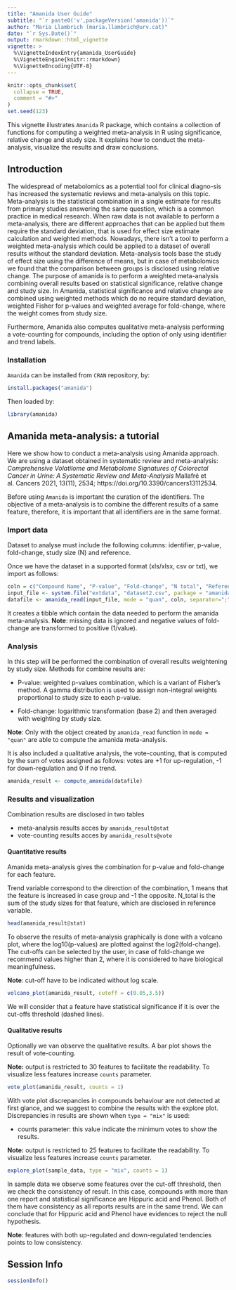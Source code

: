 ```yaml
---
title: "Amanida User Guide"
subtitle: "`r paste0('v',packageVersion('amanida'))`"
author: "Maria Llambrich (maria.llambrich@urv.cat)"
date: "`r Sys.Date()`"
output: rmarkdown::html_vignette
vignette: >
  %\VignetteIndexEntry{amanida_UserGuide}
  %\VignetteEngine{knitr::rmarkdown}
  %\VignetteEncoding{UTF-8}
---
```


```r
knitr::opts_chunk$set(
  collapse = TRUE,
  comment = "#>"
)
set.seed(123)
```

This vignette illustrates `Amanida` R package, which contains a collection of functions for computing a weighted meta-analysis in R using significance, relative change and study size. It explains how to conduct the meta-analysis, visualize the results and draw conclusions. 

## Introduction

The widespread of metabolomics as a potential tool for clinical diagno-sis has increased the systematic reviews and meta-analysis on this topic. Meta-analysis is the statistical combination in a single estimate for results from primary studies answering the same question, which is a common practice in medical research. When raw data is not available to perform a meta-analysis, there are different approaches that can be applied but them require the standard deviation, that is used for effect size estimate calculation and weighted methods. Nowadays, there isn’t a tool to perform a weighted meta-analysis which could be applied to a dataset of overall results without the standard deviation. Meta-analysis tools base the study of effect size using the difference of means, but in case of metabolomics we found that the comparison between groups is disclosed using relative change. The purpose of amanida is to perform a weighted meta-analysis combining overall results based on statistical significance, relative change and study size. In Amanida, statistical significance and relative change are combined using weighted methods which do no require standard deviation, weighted Fisher for p-values and weighted average for fold-change, where the weight comes from study size.     

Furthermore, Amanida also computes qualitative meta-analysis performing a vote-counting for compounds, including the option of only using identifier and trend labels.

### Installation

`Amanida` can be installed from `CRAN` repository, by:

```r
install.packages("amanida")
```

Then loaded by:

```r
library(amanida)
```

## Amanida meta-analysis: a tutorial

Here we show how to conduct a meta-analysis using Amanida approach. We are using a dataset obtained in systematic review and meta-analysis: *Comprehensive Volatilome and Metabolome Signatures of Colorectal Cancer in Urine: A Systematic Review and Meta-Analysis* Mallafré et al. Cancers 2021, 13(11), 2534; https://doi.org/10.3390/cancers13112534.

Before using `Amanida` is important the curation of the identifiers. The objective of a meta-analysis is to combine the different results of a same feature, therefore, it is important that all identifiers are in the same format.

### Import data

Dataset to analyse must include the following columns: identifier, p-value, fold-change, study size (N) and reference.

Once we have the dataset in a supported format (xls/xlsx, csv or txt), we import as follows:

```r
coln = c("Compound Name", "P-value", "Fold-change", "N total", "References")
input_file <- system.file("extdata", "dataset2.csv", package = "amanida")
datafile <- amanida_read(input_file, mode = "quan", coln, separator=";")
```

It creates a tibble which contain the data needed to perform the amanida meta-analysis. 
**Note**: missing data is ignored and negative values of fold-change are transformed to positive (1/value).

### Analysis

In this step will be performed the combination of overall results weightening by study size. Methods for combine results are:

* P-value: weighted p-values combination, which is a variant of Fisher’s method. A gamma distribution is used to assign non-integral weights proportional to study size to each p-value.

* Fold-change: logarithmic transformation (base 2) and then averaged with weighting by study size. 


**Note**: Only with the object created by `amanida_read` function in `mode = "quan"` are able to compute the amanida meta-analysis. 

It is also included a qualitative analysis, the vote-counting, that is computed by the sum of votes assigned as follows: votes are +1 for up-regulation, -1 for down-regulation and 0 if no trend.

```r
amanida_result <- compute_amanida(datafile)
```

### Results and visualization

Combination results are disclosed in two tables

* meta-analysis results acces by `amanida_result@stat`
* vote-counting results acces by `amanida_results@vote`

#### Quantitative results

Amanida meta-analysis gives the combination for p-value and fold-change for each feature.

Trend variable correspond to the direrction of the combination, 1 means that the feature is increased in case group and -1 the opposite. N_total is the sum of the study sizes for that feature, which are disclosed in reference variable. 

```r
head(amanida_result@stat)
```

To observe the results of meta-analysis graphically is done with a volcano plot, where the log10(p-values) are plotted against the log2(fold-change). The cut-offs can be selected by the user, in case of fold-change we recommend values higher than 2, where it is considered to have biological meaningfulness. 

**Note**: cut-off have to be indicated without log scale.

```r
volcano_plot(amanida_result, cutoff = c(0.05,3.5))
```

We will consider that a feature have statistical significance if it is over the cut-offs threshold (dashed lines). 

#### Qualitative results

Optionally we van observe the qualitative results. A bar plot shows the result of vote-counting.

**Note:** output is restricted to 30 features to facilitate the readability. To visualize less features increase `counts` parameter. 

```r
vote_plot(amanida_result, counts = 1)
```

With vote plot discrepancies in compounds behaviour are not detected at first glance, and we suggest to combine the results with the explore plot. Discrepancies in results are shown when `type = "mix"` is used:

* counts parameter: this value indicate the minimum votes to show the results. 

**Note:** output is restricted to 25 features to facilitate the readability. To visualize less features increase `counts` parameter. 

```r
explore_plot(sample_data, type = "mix", counts = 1)
```

In sample data we observe some features over the cut-off threshold, then we check the consistency of result. In this case, compounds with more than one report and statistical significance are Hippuric acid and Phenol. Both of them have consistency as all reports results are in the same trend. We can conclude that for Hippuric acid and Phenol have evidences to reject the null hypothesis.  

**Note**: features with both up-regulated and down-regulated tendencies points to low consistency. 

## Session Info

```r
sessionInfo()
```

